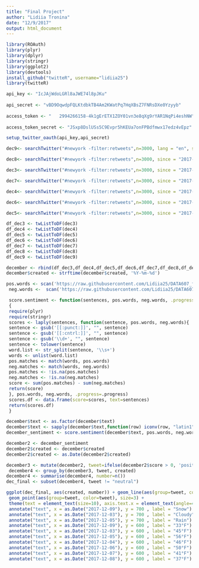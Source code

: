 ```yaml
---
title: "Final Project"
author: "Lidiia Tronina"
date: "12/9/2017"
output: html_document
---
```


```r
library(ROAuth)
library(plyr)
library(dplyr)
library(stringr)
library(ggplot2)
library(devtools)
install_github("twitteR", username="lidiia25")
library(twitteR)
```


```r
api_key <- "IcJAjWdoLGRl8aJWE74l8pJKu"
 
api_secret <- "vBD9OqwdpFQLKtdbkTB4Am2KWatPq7HqXBsZ7FNRsDXe0Yzyyb"
 
access_token <- "	2994266158-4k1gErETX1ZOY01vn3e8qXg9rYAR1NqPi4eshNW"
 
access_token_secret <- "JSxp8DslUSs5C9Evpr5hKEUa7onFPBdfmwx17edz4vEpz"

setup_twitter_oauth(api_key,api_secret)
```




```r
dec9<- searchTwitter("#newyork -filter:retweets",n=3000, lang = "en", since = "2017-12-09", until = "2017-12-10", geocode = "40.7128,-74.0060, 50mi")

```

```r

dec8<- searchTwitter("#newyork -filter:retweets",n=3000, since = "2017-12-08", until = "2017-12-09", geocode = "40.7128,-74.0060, 50mi")
```

```r
dec3<- searchTwitter("#newyork -filter:retweets",n=3000, since = "2017-12-03", until = "2017-12-04", geocode = "40.7128,-74.0060, 50mi")
```


```r
dec7<- searchTwitter("#newyork -filter:retweets",n=3000, since = "2017-12-07", until = "2017-12-08", geocode = "40.7128,-74.0060, 50mi")
```

```r
dec4<- searchTwitter("#newyork -filter:retweets",n=3000, since = "2017-12-04", until = "2017-12-05", geocode = "40.7128,-74.0060, 50mi")
```

```r
dec6<- searchTwitter("#newyork -filter:retweets",n=3000, since = "2017-12-06", until = "2017-12-07", geocode = "40.7128,-74.0060, 50mi")
```


```r
dec5<- searchTwitter("#newyork -filter:retweets",n=3000, since = "2017-12-05", until = "2017-12-06", geocode = "40.7128,-74.0060, 50mi")
```

```r
df_dec3 <- twListToDF(dec3)
df_dec4 <- twListToDF(dec4)
df_dec5 <- twListToDF(dec5)
df_dec6 <- twListToDF(dec6)
df_dec7 <- twListToDF(dec7)
df_dec8 <- twListToDF(dec8)
df_dec9 <- twListToDF(dec9)
```

```r
december <- rbind(df_dec3,df_dec4,df_dec5,df_dec6,df_dec7,df_dec8,df_dec9)
december$created <- strftime(december$created, '%Y-%m-%d')

```

```r
pos.words <- scan('https://raw.githubusercontent.com/Lidiia25/DATA607_final_project/master/positive-words.txt', what='character', comment.char=';') 
 neg.words <-  scan('https://raw.githubusercontent.com/Lidiia25/DATA607_final_project/master/negative-words.txt', what='character', comment.char=';') 
```



```r
 score.sentiment <- function(sentences, pos.words, neg.words, .progress='none')
 {
 require(plyr)
 require(stringr)
 scores <- laply(sentences, function(sentence, pos.words, neg.words){
 sentence <- gsub('[[:punct:]]', "", sentence)
 sentence <- gsub('[[:cntrl:]]', "", sentence)
 sentence <- gsub('\\d+', "", sentence)
 sentence <- tolower(sentence)
 word.list <- str_split(sentence, '\\s+')
 words <- unlist(word.list)
 pos.matches <- match(words, pos.words)
 neg.matches <- match(words, neg.words)
 pos.matches <- !is.na(pos.matches)
 neg.matches <- !is.na(neg.matches)
 score <- sum(pos.matches) - sum(neg.matches)
 return(score)
 }, pos.words, neg.words, .progress=.progress)
 scores.df <- data.frame(score=scores, text=sentences)
 return(scores.df)
 }
```







```r
december$text <- as.factor(december$text)
december$text <- sapply(december$text,function(row) iconv(row, "latin1", "ASCII", sub=""))
december_sentiment <- score.sentiment(december$text, pos.words, neg.words, .progress='text')

```


```r
december2 <- december_sentiment
december2$created <- december$created
december2$created <- as.Date(december2$created)
```


```r
december3 <- mutate(december2, tweet=ifelse(december2$score > 0, 'positive', ifelse(december2$score < 0, 'negative', 'neutral')))
 december4 <- group_by(december3, tweet, created)
december4 <- summarise(december4, number=n())
dec_final <- subset(december4, tweet != "neutral")

```





```r
ggplot(dec_final, aes(created, number)) + geom_line(aes(group=tweet, color=tweet), size=2) +
 geom_point(aes(group=tweet, color=tweet), size=3) +
 theme(text = element_text(size=10), axis.text.x = element_text(angle=45, vjust=1)) + ggtitle(dec_final) + scale_x_date(name = 'date', date_breaks = '1 day', date_labels = '%D') +
 annotate("text", x = as.Date("2017-12-09"), y = 700 , label = "Snow") +
 annotate("text", x = as.Date("2017-12-03"), y = 700 , label = "Cloudy") +
 annotate("text", x = as.Date("2017-12-05"), y = 700 , label = "Rain") +
 annotate("text", x = as.Date("2017-12-09"), y = 600 , label = "33°F") +
 annotate("text", x = as.Date("2017-12-03"), y = 600 , label = "45°F") +
 annotate("text", x = as.Date("2017-12-05"), y = 600 , label = "56°F") +
 annotate("text", x = as.Date("2017-12-04"), y = 600 , label = "46°F") +
 annotate("text", x = as.Date("2017-12-06"), y = 600 , label = "50°F") +
 annotate("text", x = as.Date("2017-12-07"), y = 600 , label = "41°F") +
 annotate("text", x = as.Date("2017-12-08"), y = 600 , label = "37°F") + ylim(150, 1200)


```











